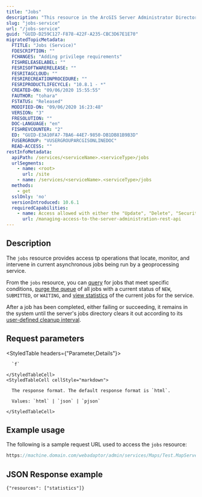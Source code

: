```yaml
---
title: "Jobs"
description: "This resource in the ArcGIS Server Administrator Directory provides operations to locate, monitor, and intervene in current asynchronous jobs being run by the geoprocessing service."
slug: "jobs-service"
url: "/jobs-service"
guid: "GUID-D259C127-F878-422F-A235-CBC3D67E1E70"
migratedTopicMetadata:
  FTITLE: "Jobs (Service)"
  FDESCRIPTION: ""
  FCHANGES: "Adding privilege requirements"
  FISHRELEASELABEL: ""
  FESRISOFTWARERELEASE: ""
  FESRITAGCLOUD: ""
  FESRIRECREATIONPROCEDURE: ""
  FESRIPRODUCTLIFECYCLE: "10.8.1 - *"
  CREATED-ON: "09/06/2020 15:55:55"
  FAUTHOR: "tohara"
  FSTATUS: "Released"
  MODIFIED-ON: "09/06/2020 16:23:48"
  VERSION: "3"
  FRESOLUTION: ""
  DOC-LANGUAGE: "en"
  FISHREVCOUNTER: "2"
  ED: "GUID-E3A10FA7-7BA6-44E7-9850-DB1DB81B9B3D"
  FUSERGROUP: "VUSERGROUPARCGISONLINEDOC"
  READ-ACCESS: ""
restInfoMetadata:
  apiPath: /services/<serviceName>.<serviceType>/jobs
  urlSegments:
    - name: <root>
      url: /site
    - name: /services/<serviceName>.<serviceType>/jobs
  methods:
    - get
  sslOnly: 'no'
  versionIntroduced: 10.6.1
  requiredCapabilities:
    - name: Access allowed with either the "Update", "Delete", "Security and Infrastructure", or "Servers" privileges
      url: /managing-access-to-the-server-administration-rest-api
---
```


## Description

The `jobs` resource provides access tp operations that locate, monitor, and intervene in current asynchronous jobs being run by a geoprocessing service.

From the `jobs` resource, you can [query](/query-jobs) for jobs that meet specific conditions, [purge the queue](/purge-job-queue) of all jobs with a current status of `NEW`, `SUBMITTED`, or `WAITING`, and [view statistics](/job-statistics) of the current jobs for the service.

After a job has been completed, either failing or succeeding, it remains in the system until the server's jobs directory clears it out according to its [user-defined cleanup interval](https://enterprise.arcgis.com/en/server/latest/administer/windows/about-server-directories.htm#ESRI_SECTION1_0C376D8229F445039D0E475E2A2A23DF).


##  Request parameters

<StyledTable headers={"Parameter,Details"}>
  <StyledTableRow>
    <StyledTableCell cellStyle="markdown">

      `f` 

    </StyledTableCell>
    <StyledTableCell cellStyle="markdown">

      The response format. The default response format is `html`.

      Values: `html` | `json` | `pjson`

    </StyledTableCell>
  </StyledTableRow>
</StyledTable>


## Example usage

The following is a sample request URL used to access the `jobs` resource:

```javascript
https://machine.domain.com/webadaptor/admin/services/Maps/Test.MapServer/jobs?f=pjson
```
 
## JSON Response example

```other
{"resources": ["statistics"]}
```
